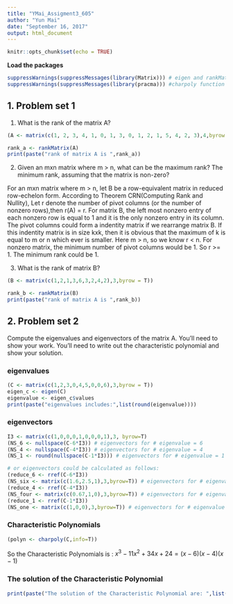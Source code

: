 ```yaml
---
title: "YMai_Assigment3_605"
author: "Yun Mai"
date: "September 16, 2017"
output: html_document
---
```


```r
knitr::opts_chunk$set(echo = TRUE)
```

**Load the packages**
```r
suppressWarnings(suppressMessages(library(Matrix))) # eigen and rankMatrix functions will be used 
suppressWarnings(suppressMessages(library(pracma))) #charpoly function will be used
```

##  1. Problem set 1

(1) What is the rank of the matrix A?

\begin{equation}
  A=
  \begin{pmatrix}
    1 & 2 & 3 & 4 \\
    1 & 0 & 1 & 3 \\
    0 & 1 & 2 & 1 \\
    5 & 4 & 2 & 3
  \end{pmatrix}
  \label{eq:1}
\end{equation}

```r
(A <- matrix(c(1, 2, 3, 4, 1, 0, 1, 3, 0, 1, 2, 1, 5, 4, 2, 3),4,byrow = T))

rank_a <- rankMatrix(A)
print(paste("rank of matrix A is ",rank_a))
```

(2) Given an mxn matrix where m > n, what can be the maximum rank? The minimum rank, assuming that the matrix is non-zero?

For an mxn matrix where m > n, let B be a row-equivalent matrix in reduced row-echelon form. According to Theorem CRN(Computing Rank and Nullity),  Let r denote the number of pivot columns (or the number of nonzero rows),then r(A) = r. For matrix B, the left most nonzero entry of each nonzero row is equal to 1 and it is the only nonzero entry in its column. The pivot columns could form a indentity matrix if we rearrange matrix B. If this indentity matrix is in size kxk, then it is obvious that the maximum of k is equal to m or n which ever is smaller. Here m > n, so we know r < n. For nonzero matrix, the minimum number of pivot columns would be 1. So r >= 1. The minimum rank could be 1. 

(3) What is the rank of matrix B?
\begin{equation}
  B=
  \begin{pmatrix}
  1&2&1\\
  3&6&3\\
  2&4&2
  \end{pmatrix}
  \label{eq:2}
\end{equation}

```r
(B <- matrix(c(1,2,1,3,6,3,2,4,2),3,byrow = T))

rank_b <- rankMatrix(B)
print(paste("rank of matrix A is ",rank_b))

```

## 2. Problem set 2

Compute the eigenvalues and eigenvectors of the matrix A. You'll need to show your work. You'll need to write out the characteristic polynomial and show your solution.

\begin{equation}
  A=
  \begin{pmatrix}
  1&2&3\\
  0&4&5\\
  0&0&6
  \end{pmatrix}
  \label{eq:3}
\end{equation}

### eigenvalues
```r
(C <- matrix(c(1,2,3,0,4,5,0,0,6),3,byrow = T))
eigen_c <- eigen(C)
eigenvalue <- eigen_c$values
print(paste("eigenvalues includes:",list(round(eigenvalue))))
```

### eigenvectors
```r
I3 <- matrix(c(1,0,0,0,1,0,0,0,1),3, byrow=T)
(NS_6 <- nullspace(C-6*I3)) # eigenvectors for # eigenvalue = 6
(NS_4 <- nullspace(C-4*I3)) # eigenvectors for # eigenvalue = 4
(NS_1 <- round(nullspace(C-1*I3))) # eigenvectors for # eigenvalue = 1

# or eigenvectors could be calculated as follows:
(reduce_6 <- rref(C-6*I3))
(NS_six <- matrix(c(1.6,2.5,1),3,byrow=T)) # eigenvectors for # eigenvalue = 6
(reduce_4 <- rref(C-4*I3))
(NS_four <- matrix(c(0.67,1,0),3,byrow=T)) # eigenvectors for # eigenvalue = 4
(reduce_1 <- rref(C-1*I3))
(NS_one <- matrix(c(1,0,0),3,byrow=T)) # eigenvectors for # eigenvalue = 1
```

### Characteristic Polynomials
```r
(polyn <- charpoly(C,info=T))
```

So the Characteristic Polynomials is : $x^3-11x^2+34x+24=(x-6)(x-4)(x-1)$

### The solution of the Characteristic Polynomial
```r
print(paste("The solution of the Characteristic Polynomial are: ",list(roots(polyn$cp))))

```
